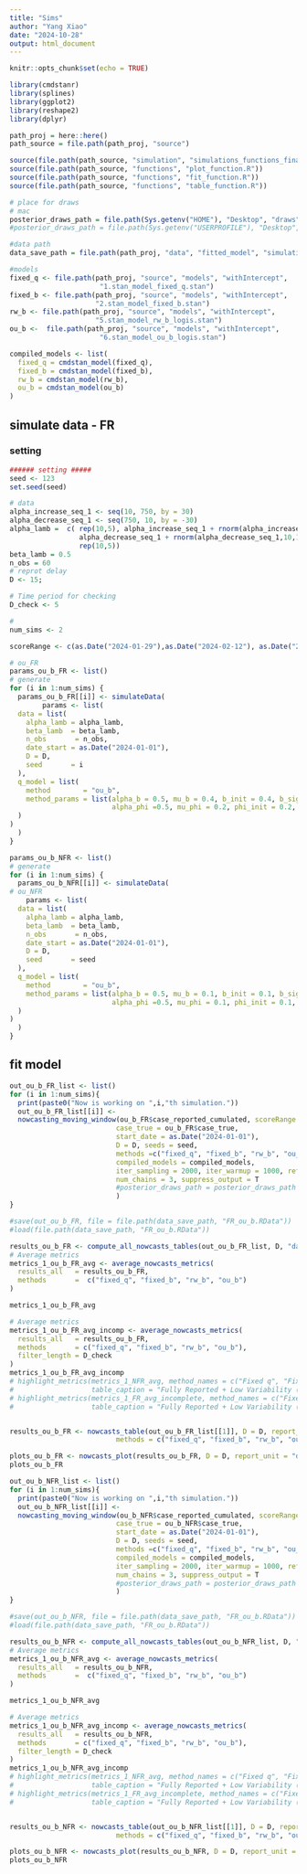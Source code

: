 ```yaml
---
title: "Sims"
author: "Yang Xiao"
date: "2024-10-28"
output: html_document
---
```


```r
knitr::opts_chunk$set(echo = TRUE)

library(cmdstanr)
library(splines)
library(ggplot2)
library(reshape2)
library(dplyr)
```


```r
path_proj = here::here()
path_source = file.path(path_proj, "source")

source(file.path(path_source, "simulation", "simulations_functions_final.R"))
source(file.path(path_source, "functions", "plot_function.R"))
source(file.path(path_source, "functions", "fit_function.R"))
source(file.path(path_source, "functions", "table_function.R"))

# place for draws
# mac
posterior_draws_path = file.path(Sys.getenv("HOME"), "Desktop", "draws", "testEachMethods")
#posterior_draws_path = file.path(Sys.getenv("USERPROFILE"), "Desktop", "draws", "temp")

#data path
data_save_path = file.path(path_proj, "data", "fitted_model", "simulation", "4. ou_b")
```

```r
#models
fixed_q <- file.path(path_proj, "source", "models", "withIntercept",
                      "1.stan_model_fixed_q.stan")
fixed_b <- file.path(path_proj, "source", "models", "withIntercept",
                     "2.stan_model_fixed_b.stan")
rw_b <- file.path(path_proj, "source", "models", "withIntercept",
                     "5.stan_model_rw_b_logis.stan")
ou_b <-  file.path(path_proj, "source", "models", "withIntercept",
                      "6.stan_model_ou_b_logis.stan")

compiled_models <- list(
  fixed_q = cmdstan_model(fixed_q),
  fixed_b = cmdstan_model(fixed_b),
  rw_b = cmdstan_model(rw_b),
  ou_b = cmdstan_model(ou_b)
)
```


## simulate data - FR

### setting
```r
###### setting #####
seed <- 123
set.seed(seed)

# data
alpha_increase_seq_1 <- seq(10, 750, by = 30)
alpha_decrease_seq_1 <- seq(750, 10, by = -30)
alpha_lamb =  c( rep(10,5), alpha_increase_seq_1 + rnorm(alpha_increase_seq_1,10,10), 
                 alpha_decrease_seq_1 + rnorm(alpha_decrease_seq_1,10,10),
                 rep(10,5))
beta_lamb = 0.5
n_obs = 60
# reprot delay
D <- 15;

# Time period for checking
D_check <- 5

#
num_sims <- 2

scoreRange <- c(as.Date("2024-01-29"),as.Date("2024-02-12"), as.Date("2024-02-26"))
```

```r
# ou_FR
params_ou_b_FR <- list()
# generate
for (i in 1:num_sims) {
  params_ou_b_FR[[i]] <- simulateData(
        params <- list(
  data = list(
    alpha_lamb = alpha_lamb,  
    beta_lamb  = beta_lamb,
    n_obs       = n_obs,
    date_start = as.Date("2024-01-01"),
    D = D,
    seed       = i
  ),
  q_model = list(
    method        = "ou_b",
    method_params = list(alpha_b = 0.5, mu_b = 0.4, b_init = 0.4, b_sigma = 0.1 , 
                         alpha_phi =0.5, mu_phi = 0.2, phi_init = 0.2, phi_sigma = 0.05)
  )
)
  )
}
```

```r

params_ou_b_NFR <- list()
# generate
for (i in 1:num_sims) {
  params_ou_b_NFR[[i]] <- simulateData(
# ou_NFR
    params <- list(
  data = list(
    alpha_lamb = alpha_lamb,  
    beta_lamb  = beta_lamb,
    n_obs       = n_obs,
    date_start = as.Date("2024-01-01"),
    D = D,
    seed       = seed
  ),
  q_model = list(
    method        = "ou_b",
    method_params = list(alpha_b = 0.5, mu_b = 0.1, b_init = 0.1, b_sigma = 0.1 , 
                         alpha_phi =0.5, mu_phi = 0.1, phi_init = 0.1, phi_sigma = 0.05)
  )
)
  )
}
```


## fit model
```r

out_ou_b_FR_list <- list()
for (i in 1:num_sims){
  print(paste0("Now is working on ",i,"th simulation."))
  out_ou_b_FR_list[[i]] <-
  nowcasting_moving_window(ou_b_FR$case_reported_cumulated, scoreRange = scoreRange,
                          case_true = ou_b_FR$case_true,
                          start_date = as.Date("2024-01-01"),
                          D = D, seeds = seed,
                          methods =c("fixed_q", "fixed_b", "rw_b", "ou_b"),
                          compiled_models = compiled_models,
                          iter_sampling = 2000, iter_warmup = 1000, refresh = 0,
                          num_chains = 3, suppress_output = T
                          #posterior_draws_path = posterior_draws_path
                          )
}

#save(out_ou_b_FR, file = file.path(data_save_path, "FR_ou_b.RData"))
#load(file.path(data_save_path, "FR_ou_b.RData"))

results_ou_b_FR <- compute_all_nowcasts_tables(out_ou_b_FR_list, D, "day", c("fixed_q", "fixed_b", "rw_b", "ou_b"))
# Average metrics
metrics_1_ou_b_FR_avg <- average_nowcasts_metrics(
  results_all   = results_ou_b_FR,
  methods       =  c("fixed_q", "fixed_b", "rw_b", "ou_b")
)

metrics_1_ou_b_FR_avg

# Average metrics
metrics_1_ou_b_FR_avg_incomp <- average_nowcasts_metrics(
  results_all   = results_ou_b_FR,
  methods       = c("fixed_q", "fixed_b", "rw_b", "ou_b"),
  filter_length = D_check
)
metrics_1_ou_b_FR_avg_incomp
# highlight_metrics(metrics_1_NFR_avg, method_names = c("Fixed q", "Fixed b", "Linear b", "OU b"),
#                   table_caption = "Fully Reported + Low Variability (All Time Window)")
# highlight_metrics(metrics_1_FR_avg_incomplete, method_names = c("Fixed q", "Fixed b", "Linear b", "OU b"),
#                   table_caption = "Fully Reported + Low Variability (Last D Time Unit)")


results_ou_b_FR <- nowcasts_table(out_ou_b_FR_list[[1]], D = D, report_unit = "day", 
                          methods = c("fixed_q", "fixed_b", "rw_b", "ou_b"))

plots_ou_b_FR <- nowcasts_plot(results_ou_b_FR, D = D, report_unit = "day", methods = c("fixed_q", "fixed_b", "rw_b" , "ou_b"))
plots_ou_b_FR
```   

```r
out_ou_b_NFR_list <- list()
for (i in 1:num_sims){
  print(paste0("Now is working on ",i,"th simulation."))
  out_ou_b_NFR_list[[i]] <-
  nowcasting_moving_window(ou_b_NFR$case_reported_cumulated, scoreRange = scoreRange,
                          case_true = ou_b_NFR$case_true,
                          start_date = as.Date("2024-01-01"),
                          D = D, seeds = seed,
                          methods =c("fixed_q", "fixed_b", "rw_b", "ou_b"),
                          compiled_models = compiled_models,
                          iter_sampling = 2000, iter_warmup = 1000, refresh = 0,
                          num_chains = 3, suppress_output = T
                          #posterior_draws_path = posterior_draws_path
                          )
}

#save(out_ou_b_NFR, file = file.path(data_save_path, "FR_ou_b.RData"))
#load(file.path(data_save_path, "FR_ou_b.RData"))

results_ou_b_NFR <- compute_all_nowcasts_tables(out_ou_b_NFR_list, D, "day", c("fixed_q", "fixed_b", "rw_b", "ou_b"))
# Average metrics
metrics_1_ou_b_NFR_avg <- average_nowcasts_metrics(
  results_all   = results_ou_b_NFR,
  methods       =  c("fixed_q", "fixed_b", "rw_b", "ou_b")
)

metrics_1_ou_b_NFR_avg

# Average metrics
metrics_1_ou_b_NFR_avg_incomp <- average_nowcasts_metrics(
  results_all   = results_ou_b_NFR,
  methods       = c("fixed_q", "fixed_b", "rw_b", "ou_b"),
  filter_length = D_check
)
metrics_1_ou_b_NFR_avg_incomp
# highlight_metrics(metrics_1_NFR_avg, method_names = c("Fixed q", "Fixed b", "Linear b", "OU b"),
#                   table_caption = "Fully Reported + Low Variability (All Time Window)")
# highlight_metrics(metrics_1_FR_avg_incomplete, method_names = c("Fixed q", "Fixed b", "Linear b", "OU b"),
#                   table_caption = "Fully Reported + Low Variability (Last D Time Unit)")


results_ou_b_NFR <- nowcasts_table(out_ou_b_NFR_list[[1]], D = D, report_unit = "day", 
                          methods = c("fixed_q", "fixed_b", "rw_b", "ou_b"))

plots_ou_b_NFR <- nowcasts_plot(results_ou_b_NFR, D = D, report_unit = "day", methods = c("fixed_q", "fixed_b", "rw_b" , "ou_b"))
plots_ou_b_NFR
```   
